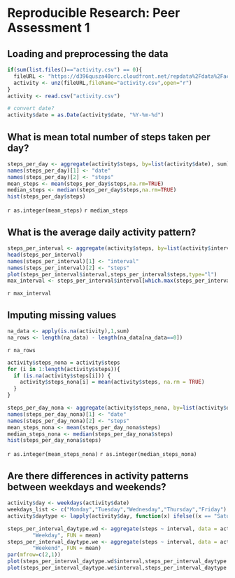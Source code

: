 # Reproducible Research: Peer Assessment 1


## Loading and preprocessing the data
```r
if(sum(list.files()=="activity.csv") == 0){
  fileURL <- "https://d396qusza40orc.cloudfront.net/repdata%2Fdata%2Factivity.zip"
  activity <- unz(fileURL,fileName="activity.csv",open="r")
}
activity <- read.csv("activity.csv")
```


```r
# convert date?
activity$date = as.Date(activity$date, "%Y-%m-%d")
```


## What is mean total number of steps taken per day?

```r
steps_per_day <- aggregate(activity$steps, by=list(activity$date), sum)
names(steps_per_day)[1] <- "date"
names(steps_per_day)[2] <- "steps"
mean_steps <- mean(steps_per_day$steps,na.rm=TRUE)
median_steps <- median(steps_per_day$steps,na.rm=TRUE)
hist(steps_per_day$steps)
```

`r as.integer(mean_steps)`
`r median_steps`

## What is the average daily activity pattern?
```r
steps_per_interval <- aggregate(activity$steps, by=list(activity$interval), mean, na.rm=TRUE)
head(steps_per_interval)
names(steps_per_interval)[1] <- "interval"
names(steps_per_interval)[2] <- "steps"
plot(steps_per_interval$interval,steps_per_interval$steps,type="l")
max_interval <- steps_per_interval$interval[which.max(steps_per_interval$steps)]
```

`r max_interval`

## Imputing missing values
```r
na_data <- apply(is.na(activity),1,sum)
na_rows <- length(na_data) - length(na_data[na_data==0])
```
`r na_rows`

```r
activity$steps_nona = activity$steps
for (i in 1:length(activity$steps)){
  if (is.na(activity$steps[i])) {
    activity$steps_nona[i] = mean(activity$steps, na.rm = TRUE)
  }
}

steps_per_day_nona <- aggregate(activity$steps_nona, by=list(activity$date), sum)
names(steps_per_day_nona)[1] <- "date"
names(steps_per_day_nona)[2] <- "steps"
mean_steps_nona <- mean(steps_per_day_nona$steps)
median_steps_nona <- median(steps_per_day_nona$steps)
hist(steps_per_day_nona$steps)
```

`r as.integer(mean_steps_nona)`
`r as.integer(median_steps_nona)`

## Are there differences in activity patterns between weekdays and weekends?
```r
activity$day <- weekdays(activity$date)
weekdays_list <- c("Monday","Tuesday","Wednesday","Thursday","Friday")
activity$daytype <- lapply(activity$day, function(x) ifelse((x == "Saturday" || x == "Sunday"),x<-"Weekend",x<-"Weekday"))
```

```r
steps_per_interval_daytype.wd <- aggregate(steps ~ interval, data = activity, subset = activity$daytype == 
        "Weekday", FUN = mean)
steps_per_interval_daytype.we <- aggregate(steps ~ interval, data = activity, subset = activity$daytype == 
        "Weekend", FUN = mean)
par(mfrow=c(2,1))
plot(steps_per_interval_daytype.wd$interval,steps_per_interval_daytype.wd$steps,type="l")
plot(steps_per_interval_daytype.we$interval,steps_per_interval_daytype.we$steps,type="l")



```












